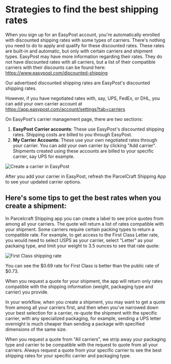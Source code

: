 # Strategies to find the best shipping rates

When you sign up for an EasyPost account, you're automatically enrolled with discounted shipping rates with some types of carriers. There's nothing you need to do to apply and qualify for these discounted rates. These rates are built-in and automatic, but only with certain carriers and shipment types. EasyPost may have more information regarding their rates.  They do not have discounted rates with all carriers, but a list of their compatible carriers with their discounts can be found here:
https://www.easypost.com/discounted-shipping

Our advertised discounted shipping rates are EasyPost's discounted shipping rates.

However, if you have negotiated rates with, say, UPS, FedEx, or DHL, you can add your own carrier account at https://app.easypost.com/account/settings?tab=carriers

On EasyPost's carrier management page, there are two sections:

1. **EasyPost Carrier accounts**: These use EasyPost's discounted shipping rates. Shipping costs are billed to you through EasyPost.
2. **My Carrier Accounts**: These use your own negotiated rates through your carrier. You can add your own carrier by clicking "Add carrier". Shipments created using these accounts are billed to your specific carrier, say UPS for example.

![Create a carrier in EasyPost](/images/easy-post-carrier-selection.png)

After you add your carrier in EasyPost, refresh the ParcelCraft Shipping App to see your updated carrier options.

## Here's some tips to get the best rates when you create a shipment:

In Parcelcraft Shipping app you can create a label to see price quotes from among all your carriers.  The quote will return a list of rates compatible with your shipment.  Some carriers require certain packing types to return a compatible rate.  For example, to get access to the  First Class Letter rate, you would need to select USPS as your carrier, select "Letter" as your packaing type, and limit your weight to 3.5 ounces to see that rate quote:

![First Class shipping rate](/images/rate-quote.png)

You can see the $0.69 rate for First Class is better than the public rate of $0.73.

When you request a quote for your shipment, the app will return only rates compatible with the shipping information (weight, packaging type and carrier) you provide.  

In your workflow, when you create a shipment, you may want to get a quote from among all your carriers first, and then when you've narrowed down your best selection for a carrier, re-quote the shipment with the specific carrier, with any specialized packaging, for example, sending a UPS letter overnight is much cheaper than sending a package with specified dimensions of the same size.

When you request a quote from "All carriers", we strip away your packaging type and carrier to be compatible with the request to quote from all your carriers. Always request a quote from your specific carrier to see the best shipping rates for your specific carrier and packaging type.

